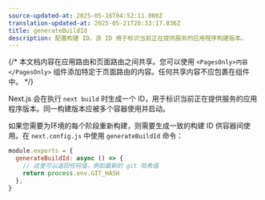 ```yaml
---
source-updated-at: 2025-05-16T04:52:11.000Z
translation-updated-at: 2025-05-21T20:33:17.836Z
title: generateBuildId
description: 配置构建 ID，该 ID 用于标识当前正在提供服务的应用程序构建版本。
---
```


{/* 本文档内容在应用路由和页面路由之间共享。您可以使用 `<PagesOnly>内容</PagesOnly>` 组件添加特定于页面路由的内容。任何共享内容不应包裹在组件中。 */}

Next.js 会在执行 `next build` 时生成一个 ID，用于标识当前正在提供服务的应用程序版本。同一构建版本应被多个容器使用并启动。

如果您需要为环境的每个阶段重新构建，则需要生成一致的构建 ID 供容器间使用。在 `next.config.js` 中使用 `generateBuildId` 命令：

```jsx filename="next.config.js"
module.exports = {
  generateBuildId: async () => {
    // 这里可以返回任何值，例如最新的 git 哈希值
    return process.env.GIT_HASH
  },
}
```